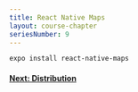 ```yaml
---
title: React Native Maps
layout: course-chapter
seriesNumber: 9
---
```


```
expo install react-native-maps
```



#### [Next: Distribution](/react-native-distribution)

<!--- © Aven LLC and Aven Contributors. Licensed under Creative Commons BY-NC-SA 4.0 https://creativecommons.org/licenses/by-nc-sa/4.0/ -->
